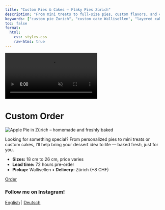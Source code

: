 ```yaml
---
title: "Custom Pies & Cakes – Flaky Pies Zürich"
description: "From mini treats to full-size pies, custom flavors, and cakes — made to order for any occasion."
keywords: ["custom pie Zurich", "custom cake Wallisellen", "layered cake Zurich", "cheesecake Zurich", "brownies Zurich", "blondies Zurich", "order American dessert Zurich", "personalized bakery Switzerland", "made-to-order pies Zurich", "handmade cakes Zurich"]
toc: false
format:
  html:
    css: styles.css
    raw-html: true 
---
```

<!-- Desktop background video -->
<div class="background-video-container">
  <video autoplay muted loop playsinline>
    <source src="../Backgroundrotating.mp4" type="video/mp4">
  </video>
</div>

# Custom Order

<div class="pie-layout">

<img src="images/Custom-order-cake-pie-zurich.jpeg"
       alt="Apple Pie in Zürich – homemade and freshly baked"
       class="pie-photo" loading="lazy">

<div class="pie-text">
<p>
      Looking for something special? From personalized pies to mini treats or custom cakes, I’ll help bring your dessert idea to life — baked fresh, just for you.
</p>
<ul>
<li><strong>Sizes:</strong> 18 cm to 26 cm, price varies</li>
<li><strong>Lead time:</strong> 72 hours pre-order</li>
<li><strong>Pickup:</strong> Wallisellen • <strong>Delivery:</strong> Zürich (+8 CHF)</li>
</ul>
<div class="nav-button">
  <a href="order-pies-zurich.qmd" class="btn-link">Order</a>
</div>
</div>

</div>



<div class="content-overlay">



<script type="application/ld+json">
{
  "@context": "https://schema.org",
  "@type": "Bakery",
  "name": "Flaky",
  "image": "https://yourdomain.com/logo_website.png",
  "address": {
    "@type": "PostalAddress",
    "addressLocality": "Zürich",
    "addressCountry": "CH"
  },
  "servesCuisine": "American desserts",
  "url": "https://yourdomain.com",
  "description": "Flaky is a home-based microbakery in Zürich, baking handmade American-style pies such as pumpkin pie, cinnamon apple crumble, and pecan pie."
}
</script>

<div class="social-center">
  <h3 class="social-heading">Follow me on Instagram!</h3>
  <a href="https://www.instagram.com/flakypieshop" target="_blank" class="social-link">
    <i class="fab fa-instagram"></i>
  </a>
</div>



<div class="language-switch">
  <a href="custom-pie-cake-zurich.html">English</a> |
  <a href="de/custom-pie-cake-zurich.html">Deutsch</a>
</div>



<div class="footer-heart">
  <i class="fas fa-heart"></i>
</div>


<script>
document.addEventListener("DOMContentLoaded", function() {
  const navLinks = document.querySelectorAll('.navbar-nav .nav-link');
  const navbarCollapse = document.querySelector('.navbar-collapse');

  navLinks.forEach(function(link) {
    link.addEventListener('click', function() {
      if (navbarCollapse.classList.contains('show')) {
        // collapse the menu
        const collapse = new bootstrap.Collapse(navbarCollapse);
        collapse.hide();
      }
    });
  });
});
</script>

